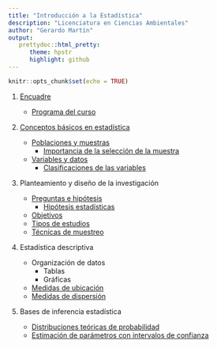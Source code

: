 ```yaml
---
title: "Introducción a la Estadística"
description: "Licenciatura en Ciencias Ambientales"
author: "Gerardo Martín"
output:
   prettydoc::html_pretty:
      theme: hpstr
      highlight: github
---
```


```r
knitr::opts_chunk$set(echo = TRUE)
```

1.  [Encuadre](Encuadre.pdf)
    
    - [Programa del curso](Programa-Intro-Estad.pdf)

2.  [Conceptos básicos en estadística](Introduccion.pdf)

    - [Poblaciones y muestras](Poblaciones-muestras.pdf)
        - [Importancia de la selección de la muestra](Importancia-muestra.pdf)
    - [Variables y datos](Variable-dato.pdf)
        - [Clasificaciones de las variables](Clasificacion-variables.pdf)

3. Planteamiento y diseño de la investigación

    - [Preguntas e hipótesis](Hipotesis.pdf)
        - [Hipótesis estadísticas](Hipotesis-estadisticas-1.pdf)
    - [Objetivos](Objetivos.pdf)
    - [Tipos de estudios](Tipos-estudios.pdf)
    - [Técnicas de muestreo](Tecnicas-muestreo.pdf)
    
4. Estadística descriptiva

    - Organización de datos
        - Tablas
        - Gráficas
    - [Medidas de ubicación](Medidas-ubicacion.pdf)
    - [Medidas de dispersión](Medidas-dispersion.pdf)
    
5. Bases de inferencia estadística

    - [Distribuciones teóricas de probabilidad](Distribuciones.pdf)
    - [Estimación de parámetros con intervalos de confianza](Intervalos.pdf)